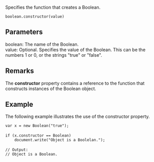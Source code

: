 Specifies the function that creates a Boolean.

 boolean.constructor(value)

==Parameters==
; boolean: The name of the Boolean.
; value: Optional. Specifies the value of the Boolean. This can be the numbers 1 or 0, or the strings "true" or "false".

==Remarks==
The '''constructor''' property contains a reference to the function that constructs instances of the Boolean object.


==Example==
The following example illustrates the use of the constructor property.

 var x = new Boolean("true");
 
 if (x.constructor == Boolean)
     document.write("Object is a Boolelan.");
 
 // Output:
 // Object is a Boolean.

